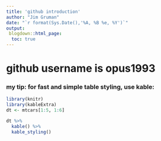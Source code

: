 ```yaml
---
title: 'github introduction'
author: "Jim Gruman"
date: "`r format(Sys.Date(),'%A, %B %e, %Y')`"
output: 
 blogdown::html_page:
  toc: true
---
```

# github username is opus1993

### my tip:  for fast and simple table styling, use kable:

```r
library(knitr)
library(kableExtra)
dt <- mtcars[1:5, 1:6]

dt %>%
  kable() %>%
  kable_styling()
```